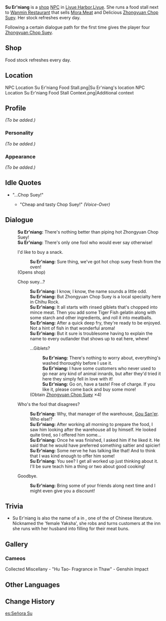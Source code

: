 {{Meta
<!-- REMOVE THIS TEMPLATE AFTER ADDING MISSING INFO -->
|missing_NPC_profile  = yes
}}
{{Character Infobox
|type             = NPC
|image            = NPC Su Er'niang.png
|region           = Liyue
|title            = Street Food Vendor
|dialoguereward   = {{Card|Zhongyuan Chop Suey|4}}
}}
'''Su Er'niang''' {{Lang|zh=苏二娘|zh_rm=Sū Èr'niáng}} is a [[shop]] [[NPC]] in [[Liyue Harbor]],[[Liyue]]. She runs a food stall next to [[Wanmin Restaurant]] that sells [[Mora Meat]] and Delicious [[Zhongyuan Chop Suey]]. Her stock refreshes every day.

Following a certain dialogue path for the first time gives the player four [[Zhongyuan Chop Suey]].

==Shop==
Food stock refreshes every day.
{{Shop/Header|note=Refreshes|total=1|vendor=Su Er'niang}}
{{Shop|Delicious Zhongyuan Chop Suey|6,600|2|note=Daily|total=1}}
{{Shop|Mora Meat|430|10|note=Daily|total=1}}
{{Shop/Footer|note=&#32;|total=17,500}}

==Location==
<gallery hideaddbutton="true" captionalign="center">
NPC Location Su Er'niang Food Stall.png|Su Er'niang's location
NPC Location Su Er'niang Food Stall Context.png|Additional context
</gallery>

==Profile==
<!-- detailed story/lore information goes here -->
''(To be added.)''

===Personality===
''(To be added.)''

===Appearance===
''(To be added.)''

==Idle Quotes==
*"...Chop Suey!"
**{{A|VO Su Er'niang 01.ogg}} "Cheap and tasty Chop Suey!" ''(Voice-Over)''

==Dialogue==
{{Dialogue start}}
:'''Su Er'niang:''' There's nothing better than piping hot Zhongyuan Chop Suey!
:'''Su Er'niang:''' There's only one fool who would ever say otherwise!
:{{DIcon|Shop}} I'd like to buy a snack.
::'''Su Er'niang:''' Sure thing, we've got hot chop suey fresh from the oven!
:;(Opens shop)
:{{DIcon}} Chop suey...?
::'''Su Er'niang:''' I know, I know, the name sounds a little odd.
::'''Su Er'niang:''' But Zhongyuan Chop Suey is a local specialty here in Chihu Rock.
::'''Su Er'niang:''' It all starts with rinsed giblets that's chopped into mince meat. Then you add some Tiger Fish gelatin along with some starch and other ingredients, and roll it into meatballs.
::'''Su Er'niang:''' After a quick deep fry, they're ready to be enjoyed. Not a hint of fish in that wonderful aroma!
::'''Su Er'niang:''' But it sure is troublesome having to explain the name to every outlander that shows up to eat here, whew!
::{{DIcon|Reward}} ...Giblets?
:::'''Su Er'niang:''' There's nothing to worry about, everything's washed thoroughly before I use it.
:::'''Su Er'niang:''' I have some customers who never used to go near any kind of animal innards, but after they'd tried it here they simply fell in love with it!
:::'''Su Er'niang:''' Go on, have a taste! Free of charge. If you like it, please come back and buy some more!
::;(Obtain [[Zhongyuan Chop Suey]] ×4)
:{{DIcon}} Who's the fool that disagrees?
::'''Su Er'niang:''' Why, that manager of the warehouse, [[Gou San'er]]. Who else!?
::'''Su Er'niang:''' After working all morning to prepare the food, I saw him looking after the warehouse all by himself. He looked quite tired, so I offered him some...
::'''Su Er'niang:''' Once he was finished, I asked him if he liked it. He said that he would have preferred something saltier and spicier!
::'''Su Er'niang:''' Some nerve he has talking like that! And to think that I was kind enough to offer him some!
::'''Su Er'niang:''' You see? I get all worked up just thinking about it. I'll be sure teach him a thing or two about good cooking!<!--in game typo-->
:{{DIcon}} Goodbye.
::'''Su Er'niang:''' Bring some of your friends along next time and I might even give you a discount!
{{Dialogue end}}

==Trivia==
*Su Er'niang is also the name of a {{w|Sun Erniang|fictional character}} in {{w|Water Margin}}, one of the {{w|Classic Chinese Novels|Four Great Classical Novels}} of Chinese literature. Nicknamed the 'female Yaksha', she robs and turns customers at the inn she runs with her husband into filling for their meat buns.

==Gallery==
===Cameos===
<gallery hideaddbutton="true" captionalign="center">
Collected Miscellany - "Hu Tao- Fragrance in Thaw" - Genshin Impact
</gallery>

==Other Languages==
{{Other Languages
|default_hidden = 1
|en      = Su Er'niang
|zhs     = 苏二娘
|zhs_rm  = Sū Èr'niáng
|zht     = 蘇二娘
|zht_rm  = Sū Èr'niáng
|ja      = 蘇二おば
|ja_rm   = Soni-oba{{Assumed}}
|ko      = 소이모
|ko_rm   = Soimo
|es      = Señora Su
|fr      = Madame Su
|ru      = Мадам Су
|th      = คุณนาย Su
|th_rm   = Kun nai Su
|vi      = Tô Nhị Nương
|de      = Frau Su
|id      = Su Er'niang
|pt      = Su Er'niang
}}

==Change History==
{{Change History|1.0}}

[[es:Señora Su]]